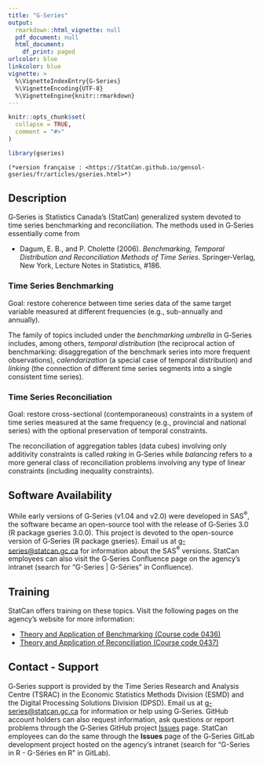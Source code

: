 ```yaml
---
title: "G-Series"
output:
  rmarkdown::html_vignette: null
  pdf_document: null
  html_document:
    df_print: paged
urlcolor: blue
linkcolor: blue
vignette: >
  %\VignetteIndexEntry{G-Series}
  %\VignetteEncoding{UTF-8}
  %\VignetteEngine{knitr::rmarkdown}
---
```


```r
knitr::opts_chunk$set(
  collapse = TRUE,
  comment = "#>"
)
```

```r
library(gseries)
```

<!-- Display the link to the French web page only when rendering an HTML document
     (e.g., not when rendering the PDF version)
     
     => the Pandoc "fenced_div" below (::: {.pkgdown-devel} <...> :::) is used to avoid 
        having the link generated in the pkgdown website vignette page
     => the link would only show in the "development" version of the pkgdown website
        (`development: mode: devel` in `_pkdown.yml` or `development: mode: auto` with a 4-level 
        version number in the DESCRIPTION file), which we do not use for gseries (we set 
        `development: mode: release` in `_pkdown.yml`, resulting in a single "release" website 
        regardless of the version number -->
::: {.pkgdown-devel}
```asis
(*version française : <https://StatCan.github.io/gensol-gseries/fr/articles/gseries.html>*)
```
:::

## Description

G<span>&#8209;</span>Series is Statistics Canada's (StatCan) generalized system devoted to time series benchmarking and reconciliation. The methods used in G<span>&#8209;</span>Series essentially come from

* Dagum, E. B., and P. Cholette (2006). *Benchmarking, Temporal Distribution and Reconciliation Methods of Time Series*. Springer-Verlag, New York, Lecture Notes in Statistics, #186.

### Time Series Benchmarking
Goal: restore coherence between time series data of the same target variable measured at different frequencies (e.g., sub-annually and annually). 

The family of topics included under the *benchmarking umbrella* in G<span>&#8209;</span>Series includes, among others, *temporal distribution* (the reciprocal action of benchmarking: disaggregation of the benchmark series into more frequent observations), *calendarization* (a special case of temporal distribution) and *linking* (the connection of different time series segments into a single consistent time series). 

### Time Series Reconciliation
Goal: restore cross-sectional (contemporaneous) constraints in a system of time series measured at the same frequency (e.g., provincial and national series) with the optional preservation of temporal constraints. 

The reconciliation of aggregation tables (data cubes) involving only additivity constraints is called *raking* in G<span>&#8209;</span>Series while *balancing* refers to a more general class of reconciliation problems involving any type of linear constraints (including inequality constraints). 


## Software Availability

While early versions of G<span>&#8209;</span>Series (v1.04 and v2.0) were developed in SAS^®^, the software became an open-source tool with the release of G<span>&#8209;</span>Series 3.0 (R package gseries 3.0.0). This project is devoted to the open-source version of G<span>&#8209;</span>Series (R package gseries). Email us at [g-series@statcan.gc.ca](mailto:g-series@statcan.gc.ca) for information about the SAS^®^ versions. StatCan employees can also visit the G<span>&#8209;</span>Series Confluence page on the agency's intranet (search for "G-Series | G-Séries" in Confluence).


## Training

StatCan offers training on these topics. Visit the following pages on the agency's website for more information:

* [Theory and Application of Benchmarking (Course code 0436)](https://www.statcan.gc.ca/en/training/statistical/0436)
* [Theory and Application of Reconciliation (Course code 0437)](https://www.statcan.gc.ca/en/training/surveys/0437)


## Contact - Support

G<span>&#8209;</span>Series support is provided by the Time Series Research and Analysis Centre (TSRAC) in the Economic Statistics Methods Division (ESMD) and the Digital Processing Solutions Division (DPSD). Email us at [g-series@statcan.gc.ca](mailto:g-series@statcan.gc.ca) for information or help using G<span>&#8209;</span>Series. GitHub account holders can also request information, ask questions or report problems through the G<span>&#8209;</span>Series GitHub project [Issues](https://github.com/StatCan/gensol-gseries/issues) page. StatCan employees can do the same through the **Issues** page of the G<span>&#8209;</span>Series GitLab development project hosted on the agency's intranet (search for "G-Series in R - G-Séries en R" in GitLab).
